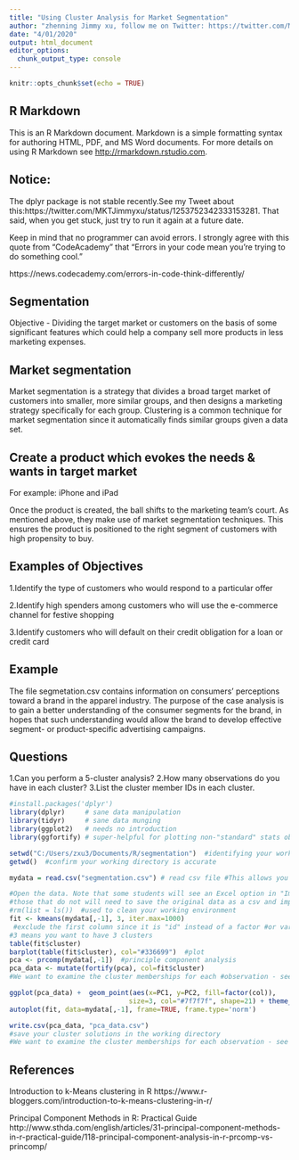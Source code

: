 ---
title: "Using Cluster Analysis for Market Segmentation"
author: "zhenning Jimmy xu, follow me on Twitter: https://twitter.com/MKTJimmyxu"
date: "4/01/2020"
output: html_document
editor_options: 
  chunk_output_type: console
---

```{r setup, include=FALSE}
knitr::opts_chunk$set(echo = TRUE)
```

## R Markdown

This is an R Markdown document. Markdown is a simple formatting syntax for authoring HTML, PDF, and MS Word documents. For more details on using R Markdown see <http://rmarkdown.rstudio.com>.

## Notice:

The dplyr package is not stable recently.See my Tweet about this:https://twitter.com/MKTJimmyxu/status/1253752342333153281. That said, when you get stuck, just try to run it again at a future date. 

Keep in mind that no programmer can avoid errors. I strongly agree with this quote from "CodeAcademy" that "Errors in your code mean you're trying to do something cool."

https://news.codecademy.com/errors-in-code-think-differently/

## Segmentation
Objective - Dividing the target market or customers on the basis of some significant features which could help a company sell more products in less marketing expenses.

## Market segmentation
Market segmentation is a strategy that divides a broad target market of customers into smaller, more similar groups, and then designs a marketing strategy specifically for each group. Clustering is a common technique for market segmentation since it automatically finds similar groups given a data set.

## Create a product which evokes the needs & wants in target market
For example: iPhone and iPad

Once the product is created, the ball shifts to the marketing team’s court. As mentioned above, they make use of market segmentation techniques. This ensures the product is positioned to the right segment of customers with high propensity to buy.

##  Examples of Objectives
1.Identify the type of customers who would respond to a particular offer

2.Identify high spenders among customers who will use the e-commerce channel for festive shopping

3.Identify customers who will default on their credit obligation for a loan or credit card

##  Example
The file segmetation.csv contains information on consumers’ perceptions toward a brand in the apparel industry. The purpose of the case analysis is to gain a better understanding of the consumer segments for the brand, in hopes that such understanding would allow the brand to develop effective segment- or product-specific advertising campaigns.

##  Questions

1.Can you perform a 5-cluster analysis?
2.How many observations do you have in each cluster?
3.List the cluster member IDs in each cluster.


```{r echo=TRUE}
#install.packages('dplyr')
library(dplyr)     # sane data manipulation
library(tidyr)     # sane data munging
library(ggplot2)   # needs no introduction
library(ggfortify) # super-helpful for plotting non-"standard" stats objects

setwd("C:/Users/zxu3/Documents/R/segmentation")  #identifying your working directory
getwd()  #confirm your working directory is accurate

mydata = read.csv("segmentation.csv") # read csv file #This allows you to use your data in the steps below.

#Open the data. Note that some students will see an Excel option in "Import Dataset";
#those that do not will need to save the original data as a csv and import that as a text file.
#rm(list = ls())  #used to clean your working environment
fit <- kmeans(mydata[,-1], 3, iter.max=1000) 
 #exclude the first column since it is "id" instead of a factor #or variable. 
#3 means you want to have 3 clusters
table(fit$cluster)
barplot(table(fit$cluster), col="#336699")  #plot
pca <- prcomp(mydata[,-1])  #principle component analysis
pca_data <- mutate(fortify(pca), col=fit$cluster) 
#We want to examine the cluster memberships for each #observation - see last column

ggplot(pca_data) +  geom_point(aes(x=PC1, y=PC2, fill=factor(col)), 
                              size=3, col="#7f7f7f", shape=21) + theme_bw(base_family="Helvetica")
autoplot(fit, data=mydata[,-1], frame=TRUE, frame.type='norm')

write.csv(pca_data, "pca_data.csv") 
#save your cluster solutions in the working directory 
#We want to examine the cluster memberships for each observation - see last column of pca_data

```

## References

Introduction to k-Means clustering in R
https://www.r-bloggers.com/introduction-to-k-means-clustering-in-r/


Principal Component Methods in R: Practical Guide
http://www.sthda.com/english/articles/31-principal-component-methods-in-r-practical-guide/118-principal-component-analysis-in-r-prcomp-vs-princomp/